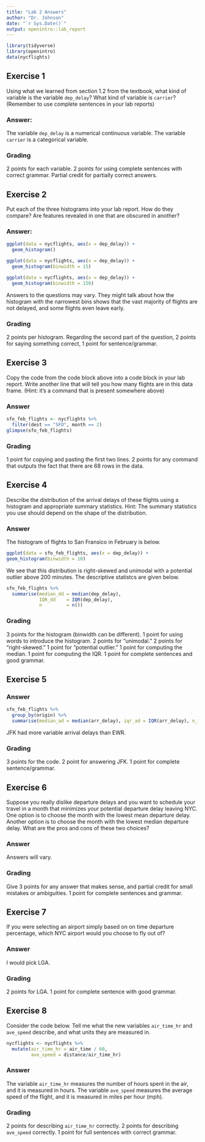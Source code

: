 ```yaml
---
title: "Lab 2 Answers"
author: "Dr. Johnson"
date: "`r Sys.Date()`"
output: openintro::lab_report
---
```


```r
library(tidyverse)
library(openintro)
data(nycflights)
```


## Exercise 1

Using what we learned from section 1.2 from the textbook, what kind of variable is the variable `dep_delay`?  What kind of variable is `carrier`? (Remember to use complete sentences in your lab reports)

### Answer:

The variable `dep_delay` is a numerical continuous variable.  The variable `carrier` is a categorical variable.



### Grading

2 points for each variable.  2 points for using complete sentences with correct grammar.  Partial credit for partially correct answers.

## Exercise 2
Put each of the three histograms into your lab report. How do they compare? Are features revealed in one that are obscured in another?

### Answer:

```r
ggplot(data = nycflights, aes(x = dep_delay)) +
  geom_histogram()
```

```r
ggplot(data = nycflights, aes(x = dep_delay)) +
  geom_histogram(binwidth = 15)
```

```r
ggplot(data = nycflights, aes(x = dep_delay)) +
  geom_histogram(binwidth = 150)
```

Answers to the questions may vary.  They might talk about how the histogram with the narrowest bins shows that the vast majority of flights are not delayed, and some flights even leave early.

### Grading

2 points per histogram.  Regarding the second part of the question, 2 points for saying something correct, 1 point for sentence/grammar.

## Exercise 3
Copy the code from the code block above into a code block in your lab report.  Write another line that will tell you how many flights are in this data frame.  (Hint: it's a command that is present somewhere above)

### Answer
```r
sfo_feb_flights <- nycflights %>%
  filter(dest == "SFO", month == 2)
glimpse(sfo_feb_flights)
```
### Grading

1 point for copying and pasting the first two lines.  2 points for any command that outputs the fact that there are 68 rows in the data.

## Exercise 4
Describe the distribution of the arrival delays of these flights using a histogram and appropriate summary statistics. Hint: The summary statistics you use should depend on the shape of the distribution.

### Answer

The histogram of flights to San Fransico in February is below.
```r
ggplot(data = sfo_feb_flights, aes(x = dep_delay)) +
geom_histogram(binwidth = 10)
```
We see that this distribution is right-skewed and unimodal with a potential outlier above 200 minutes.  The descriptive statistcs are given below.
```r
sfo_feb_flights %>%
  summarise(median_dd = median(dep_delay), 
            IQR_dd    = IQR(dep_delay),
            n         = n())
```

### Grading
3 points for the histogram (binwidth can be different).  1 point for using words to introduce the histogram.  2 points for "unimodal."  2 points for "right-skewed."  1 point for "potential outlier."  1 point for computing the median.  1 point for computing the IQR.  1 point for complete sentences and good grammar.


## Exercise 5

### Answer

```r
sfo_feb_flights %>%
  group_by(origin) %>%
  summarise(median_ad = median(arr_delay), iqr_ad = IQR(arr_delay), n_flights = n())
```
JFK had more variable arrival delays than EWR.

### Grading
3 points for the code.  2 point for answering JFK.  1 point for complete sentence/grammar.

## Exercise 6
Suppose you really dislike departure delays and you want to schedule your travel in a month that minimizes your potential departure delay leaving NYC. One option is to choose the month with the lowest mean departure delay. Another option is to choose the month with the lowest median departure delay. What are the pros and cons of these two choices?

### Answer
Answers will vary.

### Grading
Give 3 points for any answer that makes sense, and partial credit for small mistakes or ambiguities.  1 point for complete sentences and grammar.

## Exercise 7
If you were selecting an airport simply based on on time departure percentage, which NYC airport would you choose to fly out of?

### Answer
I would pick LGA.

### Grading
2 points for LGA.  1 point for complete sentence with good grammar.

## Exercise 8
Consider the code below.  Tell me what the new variables `air_time_hr` and `ave_speed` describe, and what units they are measured in.
```r
nycflights <- nycflights %>%
  mutate(air_time_hr = air_time / 60,
         ave_speed = distance/air_time_hr)
```

### Answer
The variable `air_time_hr` measures the number of hours spent in the air, and it is measured in hours.  The variable `ave_speed` measures the average speed of the flight, and it is measured in miles per hour (mph).

### Grading
2 points for describing `air_time_hr` correctly.  2 points for describing `ave_speed` correctly.  1 point for full sentences with correct grammar.




